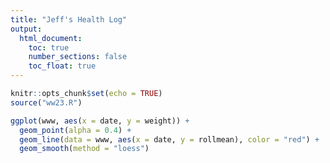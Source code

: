 ```yaml
---
title: "Jeff's Health Log"
output: 
  html_document:
    toc: true
    number_sections: false
    toc_float: true
---
```


```r
knitr::opts_chunk$set(echo = TRUE)
source("ww23.R")
```

```r
ggplot(www, aes(x = date, y = weight)) +
  geom_point(alpha = 0.4) +
  geom_line(data = www, aes(x = date, y = rollmean), color = "red") +
  geom_smooth(method = "loess")
```